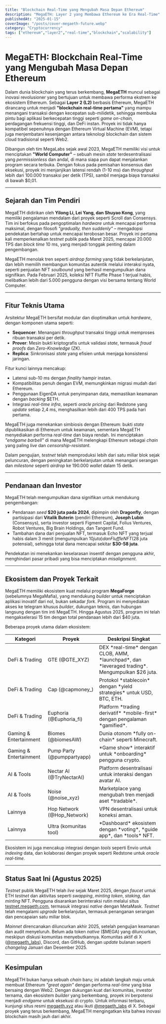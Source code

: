```yaml
---
title: "Blockchain Real-Time yang Mengubah Masa Depan Ethereum"
description: "MegaETH: Layer 2 yang Membawa Ethereum ke Era Real-Time"
publishedAt: "2025-01-15"
coverImage: "/posts/cover-megaeth-future.webp"
category: "Cryptocurrency"
tags: ["ethereum","layer2","real-time","blockchain","scalability"]
---
```


# MegaETH: Blockchain Real-Time yang Mengubah Masa Depan Ethereum

Dalam dunia blockchain yang terus berkembang, **MegaETH** muncul sebagai inovasi revolusioner yang bertujuan untuk membawa performa ekstrem ke ekosistem Ethereum. Sebagai **Layer 2 (L2)** berbasis Ethereum, MegaETH dirancang untuk menjadi **"blockchain real-time pertama"** yang mampu menangani transaksi dengan kecepatan sub-milidetik, sehingga membuka pintu bagi aplikasi berkecepatan tinggi seperti *game on-chain*, perdagangan frekuensi tinggi, dan DeFi instan. Proyek ini tidak hanya kompatibel sepenuhnya dengan Ethereum Virtual Machine (EVM), tetapi juga menjembatani kesenjangan antara teknologi blockchain dan sistem cloud tradisional seperti Web2.

Dibangun oleh tim MegaLabs sejak awal 2023, MegaETH memiliki visi untuk menciptakan **"World Computer"** – sebuah mesin *state* terdesentralisasi yang *permissionless* dan andal, di mana siapa pun dapat menjalankan program secara terbuka. Dengan fokus pada pemisahan konsensus dan eksekusi, proyek ini menjanjikan latensi rendah (1-10 ms) dan *throughput* lebih dari 100.000 transaksi per detik (TPS), sambil menjaga biaya transaksi di bawah $0,01.

---

## Sejarah dan Tim Pendiri

MegaETH didirikan oleh **Yilong Li, Lei Yang, dan Shuyao Kong**, yang memiliki pengalaman mendalam dari proyek seperti Scroll dan Consensys. Tim ini berfokus pada pengoptimalan *hardware* untuk mencapai performa maksimal, dengan filosofi *"gradually, then suddenly"* – mengadopsi pendekatan bertahap untuk mencapai terobosan besar. Proyek ini pertama kali memperkenalkan *testnet* publik pada Maret 2025, mencapai 20.000 TPS dan *block time* 10 ms, yang menjadi tonggak penting dalam pengembangan.

MegaETH menolak tren seperti *airdrop farming* yang tidak berkelanjutan, dan lebih memilih membangun komunitas autentik melalui interaksi nyata, seperti penjualan NFT *soulbound* yang berhasil mengumpulkan dana signifikan. Pada Februari 2025, koleksi NFT Fluffle Phase 1 terjual habis, melibatkan lebih dari 5.000 pengguna dengan visi bersama tentang World Computer.

---

## Fitur Teknis Utama

Arsitektur MegaETH bersifat modular dan dioptimalkan untuk *hardware*, dengan komponen utama seperti:

- **Sequencer**: Menangani *throughput* transaksi tinggi untuk memproses ribuan transaksi per detik.
- **Prover**: Mesin bukti kriptografis untuk validasi *state*, termasuk *fraud proofs* dan *Zero-Knowledge* (ZK).
- **Replica**: Sinkronisasi *state* yang efisien untuk menjaga konsistensi jaringan.

Fitur kunci lainnya mencakup:
- Latensi sub-10 ms dengan *finality* hampir instan.
- Kompatibilitas penuh dengan EVM, memungkinkan migrasi mudah dari Ethereum.
- Penggunaan EigenDA untuk penyimpanan data, memastikan keamanan dengan *backing* $ETH.
- Integrasi *real-time infra*, seperti *oracle pricing* dari Redstone yang *update* setiap 2,4 ms, menghasilkan lebih dari 400 TPS pada hari pertama.

MegaETH juga menekankan simbiosis dengan Ethereum: bukti *state* dipublikasikan di Ethereum untuk keamanan, sementara MegaETH menyediakan performa *real-time* dan biaya rendah. Ini menciptakan *"endgame barbell"* di mana MegaETH melengkapi Ethereum sebagai *chain* yang paling *live* dan *censorship-resistant*.

Dalam pengujian, *testnet* telah memproduksi lebih dari satu miliar blok sejak peluncuran, dengan peningkatan berkelanjutan untuk menangani serangan dan *milestone* seperti *airdrop* ke 190.000 *wallet* dalam 15 detik.

---

## Pendanaan dan Investor

MegaETH telah mengumpulkan dana signifikan untuk mendukung pengembangan:
- Pendanaan *seed* **$20 juta pada 2024**, dipimpin oleh **Dragonfly**, dengan partisipasi dari **Vitalik Buterin** (pendiri Ethereum), **Joseph Lubin** (Consensys), serta investor seperti Figment Capital, Folius Ventures, Robot Ventures, Big Brain Holdings, dan Tangent Fund.
- Tambahan dana dari penjualan NFT, termasuk Echo NFT yang terjual habis dalam 3 menit (mengumpulkan $10 juta) dan Fluffle NFT ($28 juta potensial), sehingga total dana mencapai sekitar **$30-58 juta**.

Pendekatan ini menekankan keselarasan insentif dengan pengguna akhir, menghindari pasar pribadi yang bisa menciptakan *misalignment*.

---

## Ekosistem dan Proyek Terkait

MegaETH memiliki ekosistem kuat melalui program **MegaForge** (sebelumnya MegaMafia), yang mendukung *builder* untuk menciptakan aplikasi inovatif dari nol, bukan sekadar *fork*. Program ini menyediakan akses ke telegram khusus *builder*, dukungan teknis, dan hubungan langsung dengan tim inti MegaETH. Hingga Agustus 2025, program ini telah mengakselerasi 15 tim dengan total pendanaan lebih dari $40 juta.

Beberapa proyek utama dalam ekosistem:

<table>
  <thead>
    <tr>
      <th>Kategori</th>
      <th>Proyek</th>
      <th>Deskripsi Singkat</th>
    </tr>
  </thead>
  <tbody>
    <tr>
      <td>DeFi & Trading</td>
      <td>GTE (@GTE_XYZ)</td>
      <td>DEX *real-time* dengan CLOB, AMM, *launchpad*, dan *leveraged trading*. Mengumpulkan $26 juta.</td>
    </tr>
    <tr>
      <td>DeFi & Trading</td>
      <td>Cap (@capmoney_)</td>
      <td>Protokol *stablecoin* dengan *yield strategies* untuk USD, BTC, ETH.</td>
    </tr>
    <tr>
      <td>DeFi & Trading</td>
      <td>Euphoria (@Euphoria_fi)</td>
      <td>Platform *trading derivatif* *mobile-first* dengan pengalaman *gamified*.</td>
    </tr>
    <tr>
      <td>Gaming & Entertainment</td>
      <td>Biomes (@biomesAW)</td>
      <td>Dunia otonom *fully on-chain* seperti Minecraft.</td>
    </tr>
    <tr>
      <td>Gaming & Entertainment</td>
      <td>Pump Party (@pumppartyapp)</td>
      <td>*Game show* interaktif untuk *onboarding* pengguna crypto.</td>
    </tr>
    <tr>
      <td>AI & Tools</td>
      <td>Nectar AI (@TryNectarAI)</td>
      <td>Platform desentralisasi untuk interaksi dengan avatar AI.</td>
    </tr>
    <tr>
      <td>AI & Tools</td>
      <td>Noise (@noise_xyz)</td>
      <td>Marketplace yang mengubah tren menjadi aset *tradable*.</td>
    </tr>
    <tr>
      <td>Lainnya</td>
      <td>Hop Network (@Hop_Network)</td>
      <td>VPN desentralisasi untuk koneksi aman.</td>
    </tr>
    <tr>
      <td>Lainnya</td>
      <td>Ultra (komunitas tool)</td>
      <td>*Dashboard* ekosistem dengan *voting*, *guide app*, dan *tools* NFT.</td>
    </tr>
  </tbody>
</table>

Ekosistem ini juga mencakup integrasi dengan *tools* seperti Envio untuk *indexing* data, dan kolaborasi dengan proyek seperti Redstone untuk *oracle real-time*.

---

## Status Saat Ini (Agustus 2025)

*Testnet* publik MegaETH telah *live* sejak Maret 2025, dengan *faucet* untuk ETH *testnet* dan aktivitas seperti *swapping*, *minting token*, *staking*, dan *minting* NFT. Pengguna disarankan berinteraksi rutin melalui situs [testnet.megaeth.com](https://testnet.megaeth.com), termasuk integrasi *native* dengan MetaMask. *Testnet* telah mengalami *upgrade* berkelanjutan, termasuk penanganan serangan dan pencapaian satu miliar blok.

*Mainnet* direncanakan diluncurkan akhir 2025, setelah pengujian keamanan dan audit menyeluruh. Belum ada token *native* ($MEGA) yang diluncurkan, meskipun diskusi komunitas menyebutkannya. Komunitas aktif di X ([@megaeth_labs](https://x.com/megaeth_labs)), Discord, dan GitHub, dengan *update* bulanan seperti *changelog* Januari dan Desember 2025.

---

## Kesimpulan

MegaETH bukan hanya sebuah *chain* baru; ini adalah langkah maju untuk membuat Ethereum *"great again"* dengan performa *real-time* yang bisa bersaing dengan Web2. Dengan dukungan kuat dari komunitas, investor ternama, dan ekosistem *builder* yang berkembang, proyek ini berpotensi menjadi *endgame* untuk eksekusi di crypto. Untuk informasi terbaru, kunjungi situs resmi [megaeth.xyz](https://megaeth.xyz) atau ikuti [@megaeth_labs](https://x.com/megaeth_labs) di X. Sebagai proyek yang terus berkembang, MegaETH mengingatkan kita bahwa inovasi blockchain masih jauh dari akhir.